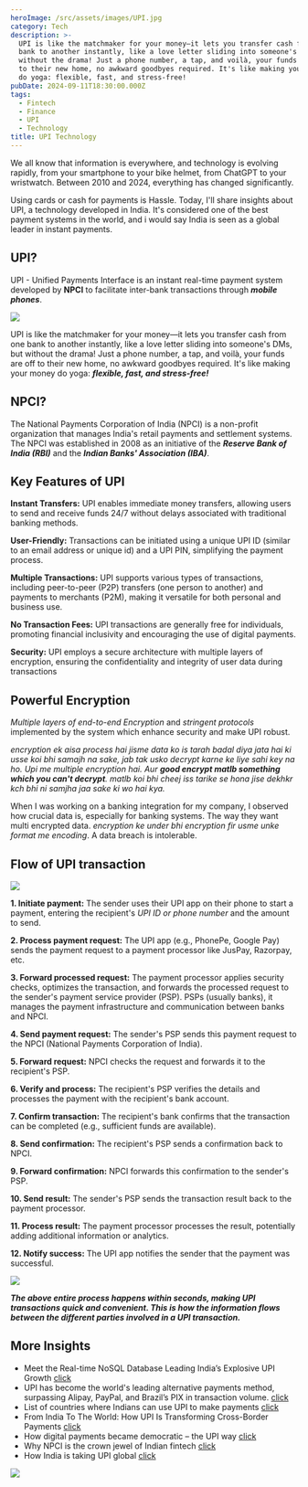 ```yaml
---
heroImage: /src/assets/images/UPI.jpg
category: Tech
description: >-
  UPI is like the matchmaker for your money—it lets you transfer cash from one
  bank to another instantly, like a love letter sliding into someone's DMs, but
  without the drama! Just a phone number, a tap, and voilà, your funds are off
  to their new home, no awkward goodbyes required. It's like making your money
  do yoga: flexible, fast, and stress-free!
pubDate: 2024-09-11T18:30:00.000Z
tags:
  - Fintech
  - Finance
  - UPI
  - Technology
title: UPI Technology
---
```


We all know that information is everywhere, and technology is evolving rapidly, from your smartphone to your bike helmet, from ChatGPT to your wristwatch. Between 2010 and 2024, everything has changed significantly.

Using cards or cash for payments is Hassle. Today, I'll share insights about UPI, a technology developed in India. It's considered one of the best payment systems in the world, and i would say India is seen as a global leader in instant payments.

## UPI?

UPI - Unified Payments Interface is an instant real-time payment system developed by **NPCI** to facilitate inter-bank transactions through **_mobile phones_**.

![](../../assets/images/love-paper-letter.gif)

UPI is like the matchmaker for your money—it lets you transfer cash from one bank to another instantly, like a love letter sliding into someone's DMs, but without the drama! Just a phone number, a tap, and voilà, your funds are off to their new home, no awkward goodbyes required. It's like making your money do yoga: **_flexible, fast, and stress-free!_**

## NPCI?

The National Payments Corporation of India (NPCI) is a non-profit organization that manages India's retail payments and settlement systems. The NPCI was established in 2008 as an initiative of the **_Reserve Bank of India (RBI)_** and the **_Indian Banks' Association (IBA)_**.

## Key Features of UPI

**Instant Transfers:** UPI enables immediate money transfers, allowing users to send and receive funds 24/7 without delays associated with traditional banking methods.

**User-Friendly:** Transactions can be initiated using a unique UPI ID (similar to an email address or unique id) and a UPI PIN, simplifying the payment process.

**Multiple Transactions:** UPI supports various types of transactions, including peer-to-peer (P2P) transfers (one person to another) and payments to merchants (P2M), making it versatile for both personal and business use.

**No Transaction Fees:** UPI transactions are generally free for individuals, promoting financial inclusivity and encouraging the use of digital payments.

**Security:** UPI employs a secure architecture with multiple layers of encryption, ensuring the confidentiality and integrity of user data during transactions

## Powerful Encryption

_Multiple layers of end-to-end Encryption_ and _stringent protocols_ implemented by the system which enhance security and make UPI robust.

_encryption ek aisa process hai jisme data ko is tarah badal diya jata hai ki usse koi bhi samajh na sake, jab tak usko decrypt karne ke liye sahi key na ho. Upi me multiple encryption hai. Aur **good encrypt matlb something which you can't decrypt**. matlb koi bhi cheej iss tarike se hona jise dekhkr kch bhi ni samjha jaa sake ki wo hai kya._

When I was working on a banking integration for my company, I observed how crucial data is, especially for banking systems. The way they want multi encrypted data. _encryption ke under bhi encryption fir usme unke format me encoding_. A data breach is intolerable.

## &#x20;Flow of UPI transaction

![](../../assets/images/uml/2024-09-11_21-00-14.png)

**1. Initiate payment:** The sender uses their UPI app on their phone to start a payment, entering the recipient's _UPI ID or phone number_ and the amount to send.

**2. Process payment request:** The UPI app (e.g., PhonePe, Google Pay) sends the payment request to a payment processor like JusPay, Razorpay, etc.

**3. Forward processed request:** The payment processor applies security checks, optimizes the transaction, and forwards the processed request to the sender's payment service provider (PSP). PSPs (usually banks), it manages the payment infrastructure and communication between banks and NPCI.

**4. Send payment request:** The sender's PSP sends this payment request to the NPCI (National Payments Corporation of India).

**5. Forward request:** NPCI checks the request and forwards it to the recipient's PSP.

**6. Verify and process:** The recipient's PSP verifies the details and processes the payment with the recipient's bank account.

**7. Confirm transaction:** The recipient's bank confirms that the transaction can be completed (e.g., sufficient funds are available).

**8. Send confirmation:** The recipient's PSP sends a confirmation back to NPCI.

**9. Forward confirmation:** NPCI forwards this confirmation to the sender's PSP.

**10. Send result:** The sender's PSP sends the transaction result back to the payment processor.

**11. Process result:** The payment processor processes the result, potentially adding additional information or analytics.

**12. Notify success:** The UPI app notifies the sender that the payment was successful.

![](<../../assets/images/uml/UPI Payment Transaction.png>)

**_The above entire process happens within seconds, making UPI transactions quick and convenient. This is how the information flows between the different parties involved in a UPI transaction._**

## More Insights

- Meet the Real-time NoSQL Database Leading India’s Explosive UPI Growth [click](https://analyticsindiamag.com/ai-origins-evolution/meet-the-real-time-nosql-database-leading-indias-explosive-upi-growth/)
- UPI has become the world's leading alternative payments method, surpassing Alipay, PayPal, and Brazil’s PIX in transaction volume. [click](https://timesofindia.indiatimes.com/technology/tech-news/upi-surpasses-worlds-leading-digital-payments-platforms-with-this-record/articleshow/112949499.cms)
- List of countries where Indians can use UPI to make payments [click](https://economictimes.indiatimes.com/wealth/save/how-to-activate-make-payments-using-upi-international/articleshow/107626614.cms?utm_source=contentofinterest&utm_medium=text&utm_campaign=cppst)
- From India To The World: How UPI Is Transforming Cross-Border Payments [click](https://inc42.com/resources/from-india-to-the-world-how-upi-is-transforming-cross-border-payments/)
- How digital payments became democratic – the UPI way [click](https://economictimes.indiatimes.com/tech/newsletters/ettech-unwrapped/how-digital-payments-became-democratic-the-upi-way-and-other-top-tech-startup-stories-this-week/articleshow/103293579.cms?from=mdr)
- Why NPCI is the crown jewel of Indian fintech [click](https://www.moneycontrol.com/news/business/economy/why-npci-is-the-crown-jewel-of-indian-fintech-11328241.html)
- How India is taking UPI global [click](https://www.forbesindia.com/article/take-one-big-story-of-the-day/how-india-is-taking-upi-global/87477/1)

![](../../assets/images/infomation/upi-adoption.jpg)
